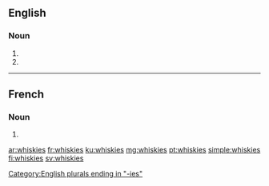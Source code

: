 ==English==

===Noun===
{{head|en|noun plural form}}

# {{plural of|whisky|lang=en}}
# {{plural of|whiskey|lang=en}}

[[Category:English plurals ending in "-ies"]]

----

==French==

===Noun===
{{head|fr|noun plural form|cat2= terms with incomplete gender}}

# {{plural of|whisky|lang=fr}}

[[ar:whiskies]]
[[fr:whiskies]]
[[ku:whiskies]]
[[mg:whiskies]]
[[pt:whiskies]]
[[simple:whiskies]]
[[fi:whiskies]]
[[sv:whiskies]]